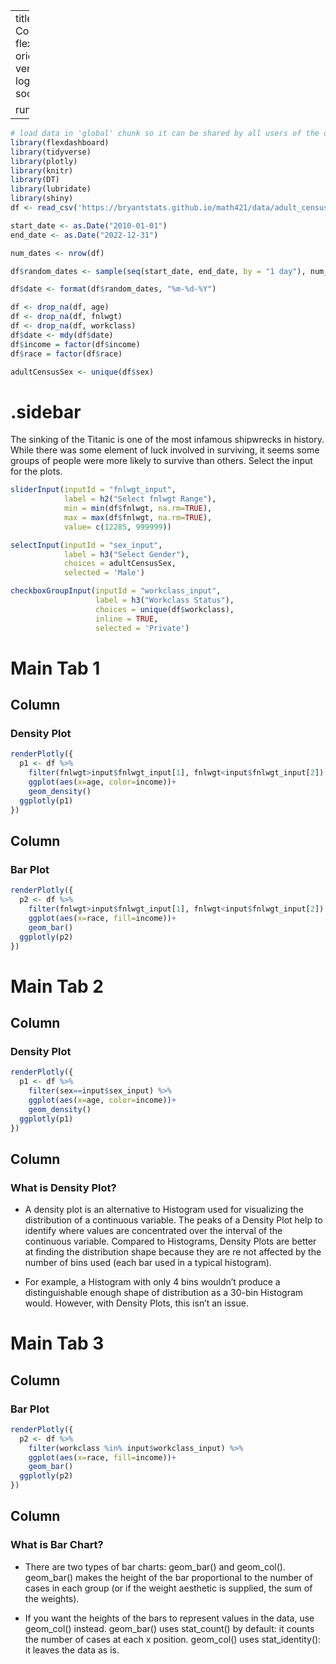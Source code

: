 
---
title: "Adult Census - Combination of Inputs"
output: 
  flexdashboard::flex_dashboard:
    orientation: columns
    vertical_layout: fill
    logo: logo.png
    source_code: embed
    social: menu

runtime: shiny
---

```r
# load data in 'global' chunk so it can be shared by all users of the dashboard
library(flexdashboard)
library(tidyverse)
library(plotly)
library(knitr)
library(DT)
library(lubridate)
library(shiny)
df <- read_csv('https://bryantstats.github.io/math421/data/adult_census_missing.csv')

start_date <- as.Date("2010-01-01")
end_date <- as.Date("2022-12-31")

num_dates <- nrow(df)

df$random_dates <- sample(seq(start_date, end_date, by = "1 day"), num_dates, replace = TRUE)

df$date <- format(df$random_dates, "%m-%d-%Y")

df <- drop_na(df, age)
df <- drop_na(df, fnlwgt)
df <- drop_na(df, workclass)
df$date <- mdy(df$date)
df$income = factor(df$income)
df$race = factor(df$race)

adultCensusSex <- unique(df$sex)

```

{.sidebar}
=======================================================================

The sinking of the Titanic is one of the most infamous shipwrecks in history. While there was some element of luck involved in surviving, it seems some groups of people were more likely to survive than others.  Select the input for the plots. 


```r
sliderInput(inputId = "fnlwgt_input",
            label = h2("Select fnlwgt Range"),
            min = min(df$fnlwgt, na.rm=TRUE),
            max = max(df$fnlwgt, na.rm=TRUE),
            value= c(12285, 999999))

selectInput(inputId = "sex_input", 
            label = h3("Select Gender"),
            choices = adultCensusSex, 
            selected = 'Male')

checkboxGroupInput(inputId = "workclass_input", 
                   label = h3("Workclass Status"),
                   choices = unique(df$workclass), 
                   inline = TRUE,
                   selected = 'Private')
```

Main Tab 1
=======================================================================

Column {data-width=500}
-----------------------------------------------------------------------

### Density Plot

```r
renderPlotly({
  p1 <- df %>% 
    filter(fnlwgt>input$fnlwgt_input[1], fnlwgt<input$fnlwgt_input[2]) %>% 
    ggplot(aes(x=age, color=income))+
    geom_density()
  ggplotly(p1)
})
```

Column {data-width=500}
-----------------------------------------------------------------------

### Bar Plot

```r
renderPlotly({
  p2 <- df %>% 
    filter(fnlwgt>input$fnlwgt_input[1], fnlwgt<input$fnlwgt_input[2]) %>% 
    ggplot(aes(x=race, fill=income))+
    geom_bar()
  ggplotly(p2)
})
```


Main Tab 2
=======================================================================

Column {data-width=500}
-----------------------------------------------------------------------

### Density Plot

```r
renderPlotly({
  p1 <- df %>% 
    filter(sex==input$sex_input) %>% 
    ggplot(aes(x=age, color=income))+
    geom_density()
  ggplotly(p1)
})
```

Column {data-width=500}
-----------------------------------------------------------------------

### What is Density Plot?

- A density plot is an alternative to Histogram used for visualizing the distribution of a continuous variable. The peaks of a Density Plot help to identify where values are concentrated over the interval of the continuous variable. Compared to Histograms, Density Plots are better at finding the distribution shape because they are re not affected by the number of bins used (each bar used in a typical histogram).

- For example, a Histogram with only 4 bins wouldn’t produce a distinguishable enough shape of distribution as a 30-bin Histogram would. However, with Density Plots, this isn’t an issue.


Main Tab 3
=======================================================================

Column {data-width=500}
-----------------------------------------------------------------------

### Bar Plot

```r
renderPlotly({
  p2 <- df %>% 
    filter(workclass %in% input$workclass_input) %>% 
    ggplot(aes(x=race, fill=income))+
    geom_bar()
  ggplotly(p2)
})
```

Column {data-width=500}
-----------------------------------------------------------------------

### What is Bar Chart?

- There are two types of bar charts: geom_bar() and geom_col(). geom_bar() makes the height of the bar proportional to the number of cases in each group (or if the weight aesthetic is supplied, the sum of the weights). 

- If you want the heights of the bars to represent values in the data, use geom_col() instead. geom_bar() uses stat_count() by default: it counts the number of cases at each x position. geom_col() uses stat_identity(): it leaves the data as is.

